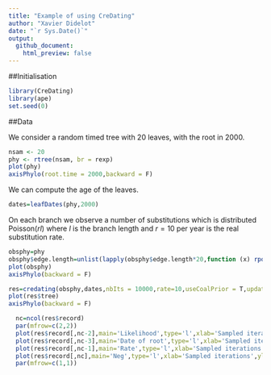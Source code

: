 ```yaml
---
title: "Example of using CreDating"
author: "Xavier Didelot"
date: "`r Sys.Date()`"
output: 
  github_document:
    html_preview: false
---
```


##Initialisation

```r
library(CreDating)
library(ape)
set.seed(0)
```

##Data

We consider a random timed tree with 20 leaves, with the root in 2000. 

```r
nsam <- 20
phy <- rtree(nsam, br = rexp)
plot(phy)
axisPhylo(root.time = 2000,backward = F)
```

We can compute the age of the leaves.
```r
dates=leafDates(phy,2000)
```

On each branch we observe a number of substitutions which is distributed $\mathrm{Poisson}(rl)$
where $l$ is the branch length and 
$r=10$ per year is the real substitution rate.
```r
obsphy=phy
obsphy$edge.length=unlist(lapply(obsphy$edge.length*20,function (x) rpois(1,x)))
plot(obsphy)
axisPhylo(backward = F)
```

```r
res=credating(obsphy,dates,nbIts = 10000,rate=10,useCoalPrior = T,updateRate = 2, updateNeg = T)
plot(res$tree)
axisPhylo(backward = F)
```
```r
  nc=ncol(res$record)
  par(mfrow=c(2,2))
  plot(res$record[,nc-2],main='Likelihood',type='l',xlab='Sampled iterations',ylab='')
  plot(res$record[,nc-3],main='Date of root',type='l',xlab='Sampled iterations',ylab='')
  plot(res$record[,nc-1],main='Rate',type='l',xlab='Sampled iterations',ylab='')
  plot(res$record[,nc],main='Neg',type='l',xlab='Sampled iterations',ylab='')
  par(mfrow=c(1,1))
```
